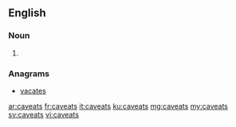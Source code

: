 ==English==

===Noun===
{{head|en|plural}}

# {{plural of|caveat|lang=en}}

===Anagrams===
* [[vacates#English|vacates]]

[[ar:caveats]]
[[fr:caveats]]
[[it:caveats]]
[[ku:caveats]]
[[mg:caveats]]
[[my:caveats]]
[[sv:caveats]]
[[vi:caveats]]